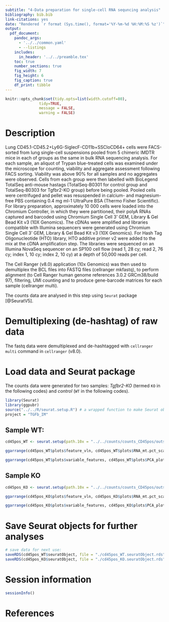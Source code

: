```yaml
---
subtitle: "4-Data preparation for single-cell RNA sequncing analysis"
bibliography: bib.bib
link-citations: yes
date: "Rendered `r format (Sys.time(), format='%Y-%m-%d %H:%M:%S %z')`"
output: 
  pdf_document:
    pandoc_args: 
      - '../../common.yaml'
      - --listings
    includes: 
      in_header: '../../preamble.tex'
    toc: true
    number_sections: true
    fig_width: 7
    fig_height: 6
    fig_caption: true
    df_print: tibble
---
```



```r
knitr::opts_chunk$set(tidy.opts=list(width.cutoff=80),
               tidy=TRUE,
               message = FALSE, 
               warning = FALSE)

```

\newpage


# Description

Lung CD45.1-CD45.2+Ly6G-SiglecF-CD11b+SSCloCD64+ cells were FACS-sorted from lung single-cell suspensions pooled from 5 chimeric IMDTR mice in each of groups as the same in bulk RNA sequencing analysis. For each sample, an aliquot of Trypan blue-treated cells was examined under the microscope for counting, viability and aggregate assessment following FACS sorting. Viability was above 90% for all samples and no aggregates were observed. Cells from each group were then labelled with BioLegend TotalSeq anti-mouse hastags (TotalSeq-B0301 for control group and TotalSeq-B0303 for Tgfbr2-KO group) before being pooled. Pooled cells were centrifuged and pellet was resuspended in calcium- and magnesium-free PBS containing 0.4 mg ml-1 UltraPure BSA (Thermo Fisher Scientific). For library preparation, approximately 10 000 cells were loaded into the Chromium Controller, in which they were partitioned, their polyA RNAs captured and barcoded using Chromium Single Cell 3’ GEM, Library & Gel Bead Kit v3 (10X Genomics). The cDNAs were amplified and libraries compatible with Illumina sequencers were generated using Chromium Single Cell 3’ GEM, Library & Gel Bead Kit v3 (10X Genomics). For Hash Tag Oligonucleotide (HTO) library, HTO additive primer v2 were added to the mix at the cDNA amplification step. The libraries were sequenced on an Illumina NovaSeq sequencer on an SP100 cell flow (read 1, 28 cy; read 2, 76 cy; index 1, 10 cy; index 2, 10 cy) at a depth of 50,000 reads per cell. 

The Cell Ranger (v8.0) application (10x Genomics) was then used to demultiplex the BCL files into FASTQ files (cellranger mkfastq), to perform alignment (to Cell Ranger human genome references 3.0.2 GRCm38/build 97), filtering, UMI counting and to produce gene-barcode matrices for each sample (cellranger multi). 

The counts data are analysed in this step using `Seurat` package [@SeuratV5]. 

# Demultiplexing (de-hashtag) of raw data

The fastq data were demultiplexed and de-hashtagged with `cellranger multi` command in `cellranger` (v8.0). 

# Load data and Seurat package

The counts data were generated for two samples: *Tgfbr2-KO* (termed `KO` in the following codes) and *control* (`WT` in the following codes). 

```r
library(Seurat)
library(ggpubr)
source("../../R/seurat.setup.R") # a wrapped function to make Seurat object and show QC results. 
project = "TGFb_IM"
```

## Sample WT: 

```r
cd45pos_WT <- seurat.setup(path.10x = "../../counts/counts_CD45pos/outs/per_sample_outs/CD45pos_WT/count/sample_filtered_feature_bc_matrix/", project = project, dimensionality = 1:20, mt.percentage = 10, human = FALSE)
```


```r
ggarrange(cd45pos_WT$plots$feature_vln, cd45pos_WT$plots$RNA_mt.pct_scatter, cd45pos_WT$plots$JackStrawPlot, cd45pos_WT$plots$ElbowPlot, ncol = 2, nrow = 2)
```

```r
ggarrange(cd45pos_WT$plots$variable_features, cd45pos_WT$plots$PCA_plot, cd45pos_WT$plots$UMAP_plot, cd45pos_WT$plots$TSNE_plot, ncol = 2, nrow = 2)
```

## Sample KO

```r
cd45pos_KO <- seurat.setup(path.10x = "../../counts/counts_CD45pos/outs/per_sample_outs/CD45pos_KO/count/sample_filtered_feature_bc_matrix/", project = project, dimensionality = 1:20, mt.percentage = 10, human = FALSE)
```

```r
ggarrange(cd45pos_KO$plots$feature_vln, cd45pos_KO$plots$RNA_mt.pct_scatter, cd45pos_KO$plots$JackStrawPlot, cd45pos_KO$plots$ElbowPlot, ncol = 2, nrow = 2)
```

```r
ggarrange(cd45pos_KO$plots$variable_features, cd45pos_KO$plots$PCA_plot, cd45pos_KO$plots$UMAP_plot, cd45pos_KO$plots$TSNE_plot, ncol = 2, nrow = 2)
```

# Save Seurat objects for further analyses
```r
# save data for next use: 
saveRDS(cd45pos_WT$seuratObject, file = "./cd45pos_WT.seuratObject.rds")
saveRDS(cd45pos_KO$seuratObject, file = "./cd45pos_KO.seuratObject.rds")
```


# Session information

```r
sessionInfo()
```

# References

